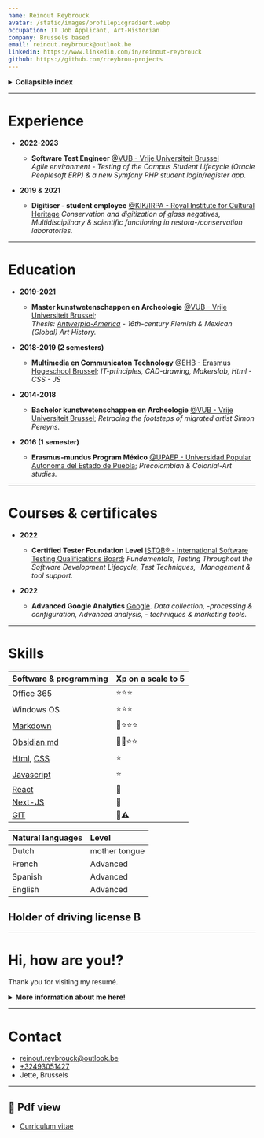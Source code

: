 ```yaml
---
name: Reinout Reybrouck
avatar: /static/images/profilepicgradient.webp
occupation: IT Job Applicant, Art-Historian
company: Brussels based 
email: reinout.reybrouck@outlook.be
linkedin: https://www.linkedin.com/in/reinout-reybrouck
github: https://github.com/rreybrou-projects
---
```


<details>
 <summary><b>Collapsible index</b></summary>

* [Experience](#experience)
* [Education](#education)
* [Courses & certificates](#courses)
* [Skills](#skills)
* [About](#about)
* [Contact](#contact)

</details>

***

# <a name='experience'></a>Experience  

- **2022-2023**
  - **Software Test Engineer** [@VUB - Vrije Universiteit Brussel](https://www.vub.be/en)<br />
  *Agile environment - Testing of the Campus Student Lifecycle (Oracle Peoplesoft ERP) & a new Symfony PHP student login/register app.*

- **2019 & 2021** 
  - **Digitiser - student employee** [@KIK/IRPA - Royal Institute for Cultural Heritage](https://www.kikirpa.be/)
  *Conservation and digitization of glass negatives, Multidisciplinary & scientific functioning in restora-/conservation laboratories.* 

***

# <a name='education'></a>Education 

- **2019-2021**
  - **Master kunstwetenschappen en Archeologie** [@VUB - Vrije Universiteit Brussel](https://www.vub.be/nl/studeren-aan-de-vub/alle-opleidingen/bachelor-en-masteropleidingen-aan-de-vub/kunstwetenschappen-en-archeologie);<br />
  *Thesis: [Antwerpia-America](/blog/arthistory/antwerpia_america) - 16th-century Flemish & Mexican (Global) Art History.* 

- **2018-2019 (2 semesters)**
  - **Multimedia en Communicaton Technology** [@EHB - Erasmus Hogeschool Brussel](https://www.erasmushogeschool.be/nl/opleidingen/multimedia-creatieve-technologie);
  *IT-principles, CAD-drawing, Makerslab, Html - CSS - JS*

- **2014-2018**
  - **Bachelor kunstwetenschappen en Archeologie** [@VUB - Vrije Universiteit Brussel](https://www.vub.be/en);
  *Retracing the footsteps of migrated artist Simon Pereyns.*

- **2016 (1 semester)**
  - **Erasmus-mundus Program México** [@UPAEP - Universidad Popular Autonóma del Estado de Puebla](https://upaep.mx/);
  *Precolombian & Colonial-Art studies.*

***

# <a name='courses'></a>Courses & certificates

- **2022**
  - **Certified Tester Foundation Level** [ISTQB® - International Software Testing Qualifications Board](https://www.istqb.org/certifications/certified-tester-foundation-level);
  *Fundamentals, Testing Throughout the Software Development Lifecycle, Test Techniques, -Management & tool support.*

- **2022**
  - **Advanced Google Analytics** [Google](https://analytics.google.com/analytics/academy/).
  *Data collection, -processing & configuration, Advanced analysis, - techniques & marketing tools.*

***

# <a name='skills'></a>Skills

| Software & programming | Xp on a scale to 5|
| :--------  |   --------  | 
| Office 365 |  ⭐⭐⭐   |
| Windows OS |  ⭐⭐⭐   |
| [Markdown](https://www.markdownguide.org/getting-started/) |  🔎⭐⭐⭐  |
| [Obsidian.md](https://obsidian.md/) | 🖤🔎⭐⭐  |
| [Html](https://html.spec.whatwg.org/), [CSS](https://developer.mozilla.org/en-US/docs/Web/CSS) |  ⭐    | 
| [Javascript](https://developer.mozilla.org/en-US/docs/Web/JavaScript) |  ⭐       | 
| [React](https://react.dev/)     |  🔎       |
| [Next-JS](https://nextjs.org/ ) |  🔎       |
| [GIT](https://git-scm.com/)     |  🔎⚠️     |

| Natural languages | Level |
| :-------- | :--------     |
| Dutch     | mother tongue |
| French    | Advanced      |
| Spanish   | Advanced      |
| English   | Advanced      |

<div><h2> Holder of driving license B </h2> </div>

***

# <a name='about'></a>Hi, how are you!?

Thank you for visiting my resumé.

<details>
 <summary><b>More information about me here! </b></summary>

I like to describe myself as a person with many interests, diverse skills and experiences.
Although trained as an art-historian, I've always enjoyed tinkering on computers a little bit more than the average history scholar. This interest eventually led me to my first professional IT job working as a Software Test Engineer at the VUB.

By making this blogpage/portfolio I wanted to showcase my versatile personality and the quality of my work. 
Whether it is an organisational challenge, building a website or writing an article; I always strive to deliver the best results possible. Specifically given my limited time, energy and resources.
Coming to new challenges, I draw on my diverse past experiences and the valuable insights they have given me. Presented with a difficult problem I stay persistent in resolving the issue.
More often than not, I can also trust on creativity for problemsolving. In general I love learning new hard and soft skills and expand them to my knowledge base.

In my freetime i enjoy playing guitar, bouldering, travelling, taking care of my plants and doing amateur restoration projects (Which i plan to showcase here soon!). 

Please take a look at my [blogposts](https://www.rreybrou.pro/blog) to further discover what I'm passionate about,🙂

greetings!

</details>

***

# <a name='contact'></a>Contact 

- [reinout.reybrouck@outlook.be](mailto:reinout.reybrouck@outlook.be) 
- [+32493051427](+32493051427) 
- Jette, Brussels

***

<div style={{backgroundColor: 'powderblue', padding: '1rem'}}> 
<h2 style={{color: 'black'}}>🔗 Pdf view</h2> 

- [Curriculum vitae](/static/files/Curriculum.pdf)

</div>
